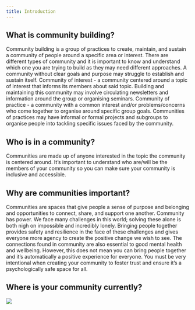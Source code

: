 ```yaml
---
title: Introduction
---
```


## What is community building? 

Community building is a group of practices to create, maintain, and sustain a community of people around a specific area or interest.
There are different types of community and it is important to know and understand which one you are trying to build as they may need different approaches. A community without clear goals and purpose may struggle to establish and sustain itself.
Community of interest - a community centered around a topic of interest that informs its members about said topic. Building and maintaining this community may involve circulating newsletters and information around the group or organising seminars.
Community of practice - a community with a common interest and/or problems/concerns who come together to organise around specific group goals. Communities of practices may have informal or formal projects and subgroups to organise people into tackling specific issues faced by the community.

## Who is in a community?

Communities are made up of anyone interested in the topic the community is centered around. It’s important to understand who are/will be the members of your community so you can make sure your community is inclusive and accessible.

## Why are communities important?

Communities are spaces that give people a sense of purpose and belonging and opportunities to connect, share, and support one another. 
Community has power. We face many challenges in this world; solving these alone is both nigh on impossible and incredibly lonely. Bringing people together provides safety and resilience in the face of these challenges and gives everyone more agency to create the positive change we wish to see. 
The connections found in community are also essential to good mental health and wellbeing. However, this does not mean you can bring people together and it’s automatically a positive experience for everyone. You must be very intentional when creating your community to foster trust and ensure it’s a psychologically safe space for all. 

## Where is your community currently?

![](img/flowchart.jpg)